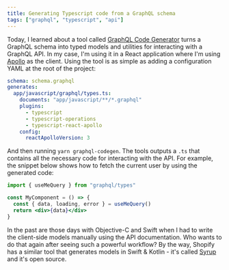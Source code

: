```yaml
---
title: Generating Typescript code from a GraphQL schema
tags: ["graphql", "typescript", "api"]
---
```


Today, I learned about a tool called [GraphQL Code Generator](https://graphql-code-generator.com/) turns a GraphQL schema into typed models and utilities for interacting with a GraphQL API. In my case, I'm using it in a React application where I'm using [Apollo](https://www.apollographql.com/) as the client. Using the tool is as simple as adding a configuration YAML at the root of the project:

```yaml
schema: schema.graphql
generates:
  app/javascript/graphql/types.ts:
    documents: "app/javascript/**/*.graphql"
    plugins:
      - typescript
      - typescript-operations
      - typescript-react-apollo
    config:
      reactApolloVersion: 3
```

And then running `yarn graphql-codegen`. The tools outputs a `.ts` that contains all the necessary code for interacting with the API. For example, the snippet below shows how to fetch the current user by using the generated code:

```jsx
import { useMeQuery } from "graphql/types"

const MyComponent = () => {
  const { data, loading, error } = useMeQuery()
  return <div>{data}</div>
}
```

In the past are those days with Objective-C and Swift when I had to write the client-side models manually using the API documentation. Who wants to do that again after seeing such a powerful workflow? By the way, Shopify has a similar tool that generates models in Swift & Kotlin - it's called [Syrup](https://github.com/shopify/syrup) and it's open source.
